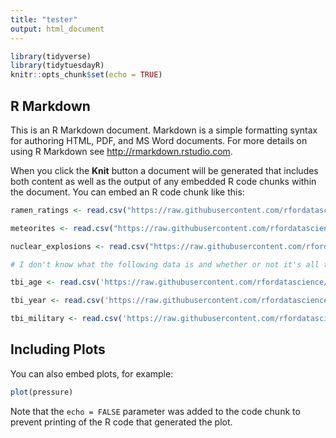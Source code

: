 ```yaml
---
title: "tester"
output: html_document
---
```


```r
library(tidyverse)
library(tidytuesdayR)
knitr::opts_chunk$set(echo = TRUE)
```

## R Markdown

This is an R Markdown document. Markdown is a simple formatting syntax for authoring HTML, PDF, and MS Word documents. For more details on using R Markdown see <http://rmarkdown.rstudio.com>.

When you click the **Knit** button a document will be generated that includes both content as well as the output of any embedded R code chunks within the document. You can embed an R code chunk like this:

```r

ramen_ratings <- read.csv("https://raw.githubusercontent.com/rfordatascience/tidytuesday/master/data/2019/2019-06-04/ramen_ratings.csv")

meteorites <- read.csv("https://raw.githubusercontent.com/rfordatascience/tidytuesday/master/data/2019/2019-06-11/meteorites.csv")

nuclear_explosions <- read.csv("https://raw.githubusercontent.com/rfordatascience/tidytuesday/master/data/2019/2019-08-20/nuclear_explosions.csv")

# I don't know what the following data is and whether or not it's all the same data.

tbi_age <- read.csv('https://raw.githubusercontent.com/rfordatascience/tidytuesday/master/data/2020/2020-03-24/tbi_age.csv')

tbi_year <- read.csv('https://raw.githubusercontent.com/rfordatascience/tidytuesday/master/data/2020/2020-03-24/tbi_year.csv')

tbi_military <- read.csv('https://raw.githubusercontent.com/rfordatascience/tidytuesday/master/data/2020/2020-03-24/tbi_military.csv')

```

## Including Plots

You can also embed plots, for example:

```r
plot(pressure)
```

Note that the `echo = FALSE` parameter was added to the code chunk to prevent printing of the R code that generated the plot.
